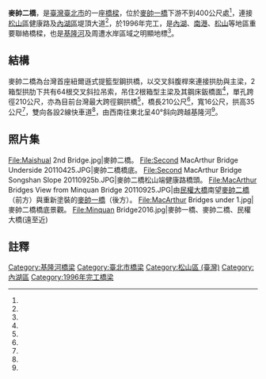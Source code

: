 {{Infobox_Bridge
|bridge_name   = 麥帥二橋
|image         = MacArthur Bridge, Taiwan.jpg
|image_size    = 250px
|caption       = 台北市麥帥二橋
|official_name = 麥帥二橋
|other_name    = 
|carries       = 
|crosses       = [[基隆河|基隆河]]舊宗段
|locale        ={{flag|ROC}}（[[臺灣|臺灣]]） [[臺北市|臺北市]]
|engineering   = 林同棪工程顧問公司
|fabricator    = 
|maint         = [[臺北市政府工務局|臺北市政府工務局]]養護工程處
|id            =
|design        = 紐爾遜式提籃型鋼拱橋
|material      = 
|mainspan      = 210公尺
|length        = 210公尺
|width         = 16公尺
|height        = 35公尺
|clearance     = 
|spans         = 1
|pierswater    = 2
|below         = 
|aadtraffic    =
|begin         = 
|complete      = 1996年
|open          = 
|closed        = 
|toll          = 
|coordinates   = {{coord|25.0561|N|121.571|E|display=title, inline}} 
|preceded      = [[麥帥一橋|麥帥一橋]]
|followed      = [[民權大橋|民權大橋]]
}}
'''麥帥二橋'''，是[[臺灣|臺灣]][[臺北市|臺北市]]的一座[[橋樑|橋樑]]，位於[[麥帥一橋|麥帥一橋]]下游不到400公尺處<ref name="廖耀宇"/>，連接[[松山區_(臺灣)|松山區]]健康路及[[內湖區|內湖區]]堤頂大道<ref name="廖耀宇"/>，於1996年完工，是[[內湖區|內湖]]、[[南港區|南港]]、[[松山區_(臺灣)|松山]]等地區重要聯絡橋樑，也是[[基隆河|基隆河]]及周遭水岸區域之明顯地標<ref name="林同棪"/>。

== 結構 ==
麥帥二橋為台灣首座紐爾遜式提籃型鋼拱橋，以交叉斜腹桿來連接拱肋與主梁，2箱型拱肋下共有64根交叉斜拉吊索，吊住2根箱型主梁及其鋼床鈑橋面<ref name="廖耀宇"/>，單孔跨徑210公尺，亦為目前台灣最大跨徑鋼拱橋<ref name="林同棪"/>，橋長210公尺<ref name="林同棪"/>，寬16公尺，拱高35公尺<ref name="廖耀宇"/>，雙向各設2線快車道<ref name="林同棪"/>，由西南往東北呈40°斜向跨越基隆河<ref name="林同棪"/>。

== 照片集 ==
<gallery>
File:Maishual 2nd Bridge.jpg|麥帥二橋。
File:Second MacArthur Bridge Underside 20110425.JPG|麥帥二橋橋底。
File:Second MacArthur Bridge Songshan Slope 20110925b.JPG|麥帥二橋松山端健康路橋頭。
File:MacArthur Bridges View from Minquan Bridge 20110925.JPG|由[[民權大橋|民權大橋]]南望[[麥帥二橋|麥帥二橋]]（前方）與重新塗裝的[[麥帥一橋|麥帥一橋]]（後方）。
File:MacArthur Bridges under 1.jpg|麥帥二橋橋底景觀。
File:Minquan Bridge2016.jpg|麥帥一橋、麥帥二橋、民權大橋(遠至近)
</gallery>

== 註釋 ==
{{Reflist| refs=
<ref name="林同棪">{{cite web|language=zh-tw|url=http://www.tylin.com.tw/page1.aspx?no=264557&step=1&pno=7251|title=基隆河麥帥二橋|author=|publisher=林同棪工程顧問股份有限公司|date=|accessdate=2015-09-04}}</ref>

<ref name="廖耀宇">{{cite web|language=zh-tw|url=http://www.tpce.org.tw/tpce/h5/技師期刊(第61期起)/第61期/其它/61-15b.pdf|title=河濱漫步看橋梁|author=廖耀宇|publisher=技師期刊61期|date=2012-10|accessdate=2015-09-04}}</ref>
}}

{{淡水河流域橋樑}}
{{台北市快速道路}}
[[Category:基隆河橋梁|Category:基隆河橋梁]]
[[Category:臺北市橋梁|Category:臺北市橋梁]]
[[Category:松山區_(臺灣)|Category:松山區 (臺灣)]]
[[Category:內湖區|Category:內湖區]]
[[Category:1996年完工橋梁|Category:1996年完工橋梁]]